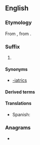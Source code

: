 ==English==

===Etymology===
From {{etyl|grc|en}} {{m|grc|ἰατρεία||healing, medical treatment}}, from {{m|grc|sc=polytonic|ἰατρός||doctor}}.

===Suffix===
{{en-suffix}}

# {{n-g|Forms names of specialized fields of medical practice.}}

====Synonyms====
* [[-iatrics]]

====Derived terms====
{{suffixsee|en}}

====Translations====
{{trans-top}}
* Spanish: {{t|es|-iatría}}
{{trans-mid}}
{{trans-bottom}}

===Anagrams===
* {{anagrams|en|a=airty|arity|yatri}}